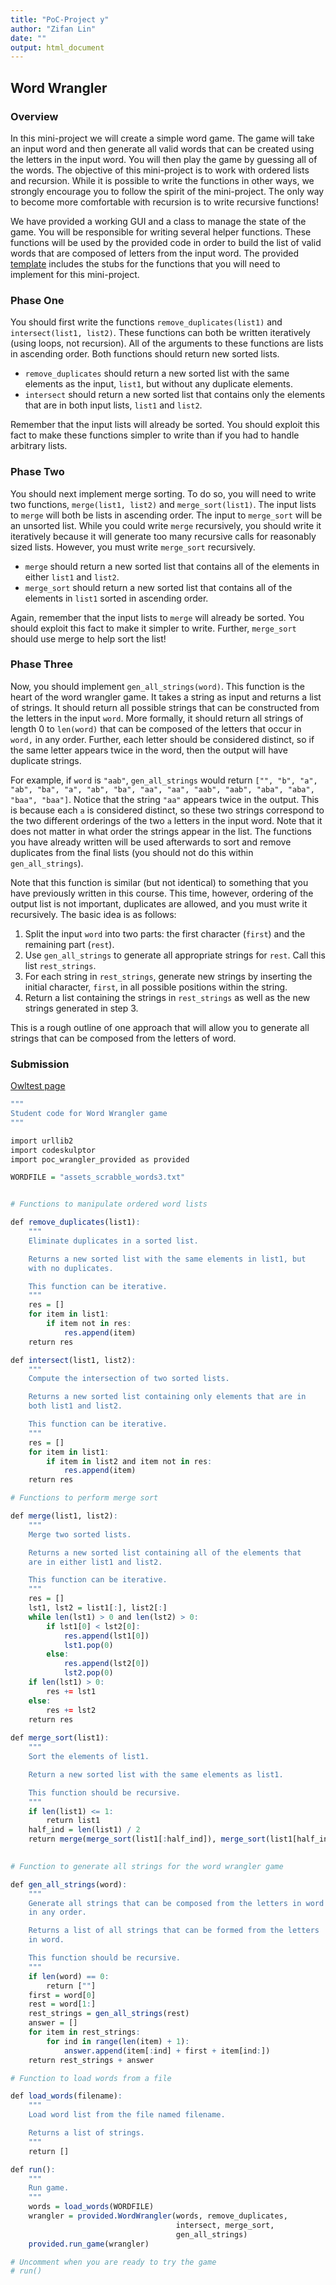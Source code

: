 ```yaml
---
title: "PoC-Project y"
author: "Zifan Lin"
date: ""
output: html_document
---
```


## Word Wrangler

### Overview

In this mini-project we will create a simple word game. The game will take an input word and then generate all valid words that can be created using the letters in the input word. You will then play the game by guessing all of the words. The objective of this mini-project is to work with ordered lists and recursion. While it is possible to write the functions in other ways, we strongly encourage you to follow the spirit of the mini-project. The only way to become more comfortable with recursion is to write recursive functions!

We have provided a working GUI and a class to manage the state of the game. You will be responsible for writing several helper functions. These functions will be used by the provided code in order to build the list of valid words that are composed of letters from the input word. The provided [template](http://www.codeskulptor.org/#poc_wrangler_template.py) includes the stubs for the functions that you will need to implement for this mini-project.

### Phase One

You should first write the functions `remove_duplicates(list1)` and `intersect(list1, list2)`. These functions can both be written iteratively (using loops, not recursion). All of the arguments to these functions are lists in ascending order. Both functions should return new sorted lists.

- `remove_duplicates` should return a new sorted list with the same elements as the input, `list1`, but without any duplicate elements.
- `intersect` should return a new sorted list that contains only the elements that are in both input lists, `list1` and `list2`.

Remember that the input lists will already be sorted. You should exploit this fact to make these functions simpler to write than if you had to handle arbitrary lists.

### Phase Two

You should next implement merge sorting. To do so, you will need to write two functions, `merge(list1, list2)` and `merge_sort(list1)`. The input lists to `merge` will both be lists in ascending order. The input to `merge_sort` will be an unsorted list. While you could write `merge` recursively, you should write it iteratively because it will generate too many recursive calls for reasonably sized lists. However, you must write `merge_sort` recursively.

- `merge` should return a new sorted list that contains all of the elements in either `list1` and `list2`.
- `merge_sort` should return a new sorted list that contains all of the elements in `list1` sorted in ascending order.

Again, remember that the input lists to `merge` will already be sorted. You should exploit this fact to make it simpler to write. Further, `merge_sort` should use merge to help sort the list!

### Phase Three

Now, you should implement `gen_all_strings(word)`. This function is the heart of the word wrangler game. It takes a string as input and returns a list of strings. It should return all possible strings that can be constructed from the letters in the input `word`. More formally, it should return all strings of length 0 to `len(word)` that can be composed of the letters that occur in `word,` in any order. Further, each letter should be considered distinct, so if the same letter appears twice in the word, then the output will have duplicate strings.

For example, if `word` is `"aab"`, `gen_all_strings` would return `["", "b", "a", "ab", "ba", "a", "ab", "ba", "aa", "aa", "aab", "aab", "aba", "aba", "baa", "baa"]`. Notice that the string `"aa"` appears twice in the output. This is because each `a` is considered distinct, so these two strings correspond to the two different orderings of the two `a` letters in the input word. Note that it does not matter in what order the strings appear in the list. The functions you have already written will be used afterwards to sort and remove duplicates from the final lists (you should not do this within `gen_all_strings`).

Note that this function is similar (but not identical) to something that you have previously written in this course. This time, however, ordering of the output list is not important, duplicates are allowed, and you must write it recursively. The basic idea is as follows:

1. Split the input `word` into two parts: the first character (`first`) and the remaining part (`rest`).
2. Use `gen_all_strings` to generate all appropriate strings for `rest`. Call this list `rest_strings`.
3. For each string in `rest_strings`, generate new strings by inserting the initial character, `first`, in all possible positions within the string.
4. Return a list containing the strings in `rest_strings` as well as the new strings generated in step 3.

This is a rough outline of one approach that will allow you to generate all strings that can be composed from the letters of word. 



### Submission

[Owltest page](http://codeskulptor.appspot.com/owltest?urlTests=poc.poc_wrangler_tests.py&urlPylintConfig=poc.pylint_config_wrangler.py&imports=%7Bpoc:(poc_wrangler_provided)%7D)

```r
"""
Student code for Word Wrangler game
"""

import urllib2
import codeskulptor
import poc_wrangler_provided as provided

WORDFILE = "assets_scrabble_words3.txt"


# Functions to manipulate ordered word lists

def remove_duplicates(list1):
    """
    Eliminate duplicates in a sorted list.

    Returns a new sorted list with the same elements in list1, but
    with no duplicates.

    This function can be iterative.
    """
    res = []
    for item in list1:
        if item not in res:
            res.append(item)
    return res

def intersect(list1, list2):
    """
    Compute the intersection of two sorted lists.

    Returns a new sorted list containing only elements that are in
    both list1 and list2.

    This function can be iterative.
    """
    res = []
    for item in list1:
        if item in list2 and item not in res:
            res.append(item)
    return res

# Functions to perform merge sort

def merge(list1, list2):
    """
    Merge two sorted lists.

    Returns a new sorted list containing all of the elements that
    are in either list1 and list2.

    This function can be iterative.
    """  
    res = []
    lst1, lst2 = list1[:], list2[:]
    while len(lst1) > 0 and len(lst2) > 0:
        if lst1[0] < lst2[0]:
            res.append(lst1[0])
            lst1.pop(0)
        else:
            res.append(lst2[0])
            lst2.pop(0)
    if len(lst1) > 0:
        res += lst1
    else:
        res += lst2
    return res
                
def merge_sort(list1):
    """
    Sort the elements of list1.

    Return a new sorted list with the same elements as list1.

    This function should be recursive.
    """
    if len(list1) <= 1:
        return list1
    half_ind = len(list1) / 2
    return merge(merge_sort(list1[:half_ind]), merge_sort(list1[half_ind:]))
    

# Function to generate all strings for the word wrangler game

def gen_all_strings(word):
    """
    Generate all strings that can be composed from the letters in word
    in any order.

    Returns a list of all strings that can be formed from the letters
    in word.

    This function should be recursive.
    """
    if len(word) == 0:
        return [""]
    first = word[0]
    rest = word[1:]
    rest_strings = gen_all_strings(rest)
    answer = []
    for item in rest_strings:
        for ind in range(len(item) + 1):
            answer.append(item[:ind] + first + item[ind:])
    return rest_strings + answer

# Function to load words from a file

def load_words(filename):
    """
    Load word list from the file named filename.

    Returns a list of strings.
    """
    return []

def run():
    """
    Run game.
    """
    words = load_words(WORDFILE)
    wrangler = provided.WordWrangler(words, remove_duplicates, 
                                     intersect, merge_sort, 
                                     gen_all_strings)
    provided.run_game(wrangler)

# Uncomment when you are ready to try the game
# run()

```